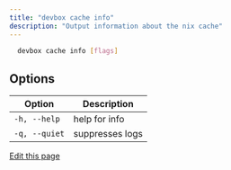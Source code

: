 ```yaml
---
title: "devbox cache info"
description: "Output information about the nix cache"
---
```


```bash
  devbox cache info [flags]
```

## Options[​](#options "Direct link to Options")

| Option        | Description     |
| ------------- | --------------- |
| `-h, --help`  | help for info   |
| `-q, --quiet` | suppresses logs |

[Edit this page](https://github.com/jetify-com/devbox/tree/main/docs/app/docs/cli-reference/devbox-cache-info.md)
